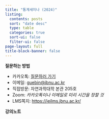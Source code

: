 ```yaml
---
title: "통계세미나 (2024)"
listing:
  contents: posts
  sort: "date desc"
  type: table
  categories: true
  sort-ui: false
  filter-ui: false
page-layout: full
title-block-banner: false
---
```


**질문하는 방법**

- 카카오톡: [질문하러 가기](http://pf.kakao.com/_txeIFG/chat)
- 이메일: <guebin@jbnu.ac.kr>
- 직접방문: 자연과학대학 본관 205호 
- Zoom: *카카오톡이나 이메일로 미리 시간을 정할 것*
- LMS쪽지: <https://ieilms.jbnu.ac.kr/>

**강의노트** 